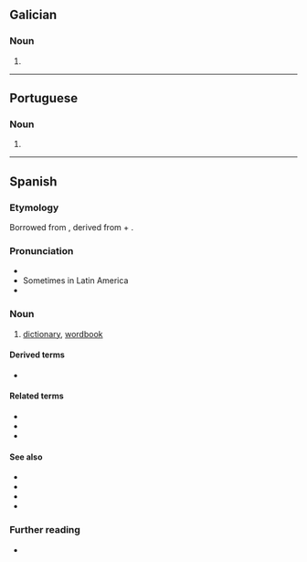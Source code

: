 {{also|diccionário}}
==Galician==

===Noun===
{{gl-noun|m}}

# {{obsolete spelling of|gl|dicionario}}

----

==Portuguese==

===Noun===
{{pt-noun|m|s}}

# {{obsolete form of|pt|dicionário}}

----

==Spanish==

===Etymology===
Borrowed from {{bor|es|ML.|dictiōnārium||dictionary}}, derived from {{der|es|la|dictiō||saying, speaking}} + {{m|la|-ārium}}.

===Pronunciation===
* {{es-IPA|díccionário}}
* Sometimes in Latin America {{IPA|es|[ˌd̪iksjoˈnaɾjo]}}<br />
* {{audio|es|LL-Q1321 (spa)-Rodelar-diccionario.wav|Audio}}

===Noun===
{{es-noun|m}}

# [[dictionary]], [[wordbook]]

====Derived terms====
* {{l|es|diccionario de sinónimos}}

====Related terms====
* {{l|es|decir}}
* {{l|es|dicción}}
* {{l|es|diccionatista}}

====See also====
* {{l|es|enciclopedia}}
* {{l|es|vocabulario}}
* {{l|es|léxico}}
* {{l|es|glosario}}

===Further reading===
* {{R:DRAE 2001}}